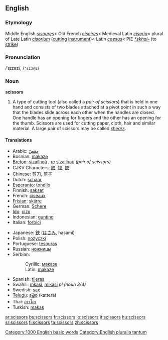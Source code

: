 ==English==

===Etymology===
Middle English ''[[sisoures]]''< Old French ''[[cisoires]]''< Medieval Latin ''[[cisoria]]''< plural of Late Latin ''[[cisorium]]'' ([[cutting]] [[instrument]])< Latin ''[[caesus]]''< PIE ''[[*skhai-]]'' (to [[strike]])

===Pronunciation===
/ˈsɪzəz/, /<tt>"sIz@z</tt>/

===Noun===
'''scissors''' {{pluralonly}}

# A type of cutting tool (also called a ''pair of scissors'') that is held in one hand and  consists of two blades attached at a pivot point in such a way that the blades slide across each other when the handles are closed. One handle has an opening for fingers and the other has an opening for the thumb. Scissors are used for cutting paper, cloth, hair and similar material. A large pair of scissors may be called ''[[shears]]''.

====Translations====
{{top}}
*Arabic: [[مقصّ]]
*Bosnian: [[makaze#Bosnian|makaze]] {{f}} {{p}}
*[[Breton]]: [[sizailhoù]] {{f}} {{p}}, [[re]] [[sizailhoù]] ''(pair of scissors)''
*CJKV Characters: [[鉸]], [[铰]]; [[鋏]]
*Chinese: [[剪刀]], [[剪子]]
*Dutch: [[schaar]] {{f}}
*[[Esperanto]]: [[tondilo]]
*Finnish: [[sakset]] {{p}}
*French: [[ciseaux]] {{m}} {{p}}
*[[Frisian]]: [[skjirre]]
*German: [[Schere]] {{f}}
*[[Ido]]: [[cizo]]
*Indonesian: [[gunting]]
*Italian: [[forbici]] {{f}} {{p}}
{{mid}}
*Japanese: [[鋏]] ([[はさみ]], hasami)
*Polish: [[nożyczki]] {{p}}
*Portuguese: [[tesouras]]
*Russian: [[ножницы]] {{p}}
*Serbian:
*:Cyrillic: [[маказе#Serbian|маказе]] {{f}} {{p}}
*:Latin: [[makaze#Serbian|makaze]] {{f}} {{p}}
*Spanish: [[tijeras]] {{f}} {{p}}
*Swahili: [[mkasi]], [[mikasi]] ''pl (noun 3/4)''
*Swedish: [[sax]] {{s}}
*[[Telugu]]: [[కత్తెర]] (kattera)
*Thai: [[กรรไกร]]
*Turkish: [[makas]]
{{bottom}}

[[Category:1000 English basic words]]
[[Category:English pluralia tantum]]

[[ar:scissors]]
[[bs:scissors]]
[[fr:scissors]]
[[io:scissors]]
[[it:scissors]]
[[hu:scissors]]
[[sr:scissors]]
[[fi:scissors]]
[[ta:scissors]]
[[zh:scissors]]